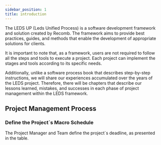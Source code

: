 ```yaml
---
sidebar_position: 1
title: introduction
---
```


The LEDS UP (Leds Unified Process) is a software development framework and solution created by Recomb. The framework aims to provide best practices, guides, and methods that enable the development of appropriate solutions for clients.

It is important to note that, as a framework, users are not required to follow all the steps and tools to execute a project. Each project can implement the stages and tools according to its specific needs.

Additionally, unlike a software process book that describes step-by-step instructions, we will share our experiences accumulated over the years of the LEDS project. Therefore, there will be chapters that describe our lessons learned, mistakes, and successes in each phase of project management within the LEDS framework.

<BpmnViewer diagramUrl="/diagrams/processo_software/visao_geral.bpmn" />

## Project Management Process

### Define the Project`s Macro Schedule

The Project Manager and Team define the project`s deadline, as presented in the table.

